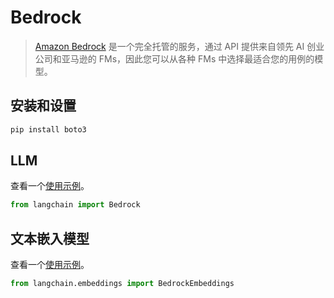 # Bedrock

>[Amazon Bedrock](https://aws.amazon.com/bedrock/) 是一个完全托管的服务，通过 API 提供来自领先 AI 创业公司和亚马逊的 FMs，因此您可以从各种 FMs 中选择最适合您的用例的模型。

## 安装和设置

```bash
pip install boto3
```

## LLM

查看一个[使用示例](/docs/modules/model_io/models/llms/integrations/bedrock.html)。

```python
from langchain import Bedrock
```

## 文本嵌入模型

查看一个[使用示例](/docs/modules/data_connection/text_embedding/integrations/bedrock.html)。
```python
from langchain.embeddings import BedrockEmbeddings
```
